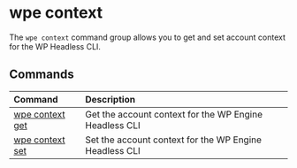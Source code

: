 # wpe context

The `wpe context` command group allows you to get and set account context for the WP Headless CLI.

## Commands

| Command                          | Description                                            |
| :------------------------------- | :----------------------------------------------------- |
| [wpe context get](./context/get) | Get the account context for the WP Engine Headless CLI |
| [wpe context set](./context/set) | Set the account context for the WP Engine Headless CLI |
